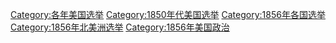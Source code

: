 [[Category:各年美国选举|Category:各年美国选举]]
[[Category:1850年代美国选举|Category:1850年代美国选举]]
[[Category:1856年各国选举|Category:1856年各国选举]]
[[Category:1856年北美洲选举|Category:1856年北美洲选举]]
[[Category:1856年美国政治|Category:1856年美国政治]]